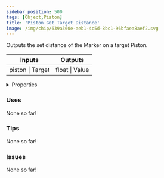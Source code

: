 ```yaml
---
sidebar_position: 500
tags: [Object,Piston]
title: 'Piston Get Target Distance'
image: /img/chip/639a360e-aeb1-4c5d-8bc1-96bfaea8aef2.svg
---
```


Outputs the set distance of the Marker on a target Piston.



<IChip uuid="639a360e-aeb1-4c5d-8bc1-96bfaea8aef2"/>

<table><thead><tr><th>Inputs</th><th>Outputs</th></tr></thead><tbody><tr><td>piston | Target</td><td>float | Value</td></tr></tbody></table>

<details>
  <summary>Properties</summary>
  <div>
    <div>
    <table>
      <tbody>
        <tr>
          <td>Is beta required?</td>
          <td>No</td>
        </tr>
        <tr>
          <td>Is chip a trolling risk?</td>
          <td>No</td>
        </tr>
        <tr>
          <td>Is chip a role assignment risk?</td>
          <td>No</td>
        </tr>
        <tr>
          <td>Chip UUID</td>
          <td>639a360e-aeb1-4c5d-8bc1-96bfaea8aef2</td>
        </tr>
        <tr>
          <td>Room availability</td>
          <td>Available everywhere</td>
        </tr>
      </tbody>
    </table>
    </div>
  </div>
</details>

### Uses

None so far!

### Tips

None so far!

### Issues

None so far!